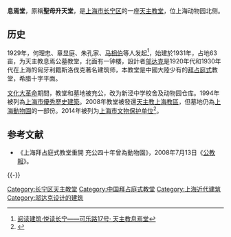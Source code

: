 {{文物保护单位
| 级别 = 省级
| 省区市 = 上海市
| 名称 = 息焉堂
| 图片 = Catholic Country Church.jpg
| 编号 = 8-32
| 分类 = 近现代重要史迹及代表性建筑
| 时代 = 1925年
| 所在 = {{PRC}}<br>[[上海市|上海市]][[长宁区|长宁区]][[虹桥路|虹桥路]]2381号（[[上海动物园|上海动物园]]内）
| 登录 = 2016年5月11日
}}

{{上海市优秀历史建筑
|省区市 = 上海市
|名称 = 安息堂
|图片 = 
|编号 = 2-76
|时代 = 1931年
|所在 = {{PRC}}<br>[[上海市|上海市]][[长宁区|长宁区]][[虹桥路|虹桥路]]2381号（[[上海动物园|上海动物园]]内）
|公布 = 1994年
}}

'''息焉堂'''，原稱'''聖母升天堂'''，是[[上海市|上海市]][[长宁区|长宁区]]的一座[[天主教堂|天主教堂]]，位上海动物园北侧。

==历史==
1929年，何理忠、章显庭、朱孔家、[[马相伯|马相伯]]等人发起<ref>[https://mp.weixin.qq.com/s?__biz=MzIyMzY5MTQyOQ==&mid=100010574&idx=1&sn=f2e90f574887e5c7a8fcb2775aebc858 阅读建筑·悦读长宁——可乐路17号· 天主教息焉堂]</ref>，始建於1931年，占地63亩，为天主教息焉公墓教堂，北面有一钟楼，設計者[[邬达克|邬达克]]是1920年代和1930年代在上海的匈牙利籍斯洛伐克著名建筑师，本教堂是中國大陸少有的[[拜占庭式建築|拜占庭式]]教堂，希腊十字平面。

[[文化大革命|文化大革命]]期間，教堂和墓地被充公，改为新泾中学校舍及动物园仓库。1994年被列為[[上海市優秀歷史建築|上海市優秀歷史建築]]。2008年教堂被發還[[天主教上海教區|天主教上海教區]]，但墓地仍為[[上海動物園|上海動物園]]的一部份。2014年被列为[[上海市文物保护单位|上海市文物保护单位]]<ref>{{Cite book|title=中国文物地图集 上海分册|last=国家文物局主编|publisher=北京：[[中华地图学社|中华地图学社]]|year=2017.01|isbn=978-7-80031-643-2|pages=136-140}}</ref>。

== 参考文献 ==
{{Reflist}}
* 《上海拜占庭式教堂重開  充公四十年曾為動物園》，2008年7月13日《[[公教報|公教報]]》。

{{-}}
{{上海市第二批优秀历史建筑}}
{{上海市文物保护单位}}
[[Category:长宁区天主教堂|Category:长宁区天主教堂]]
[[Category:中国拜占庭式教堂|Category:中国拜占庭式教堂]]
[[Category:上海近代建筑|Category:上海近代建筑]]
[[Category:邬达克设计的建筑|Category:邬达克设计的建筑]]